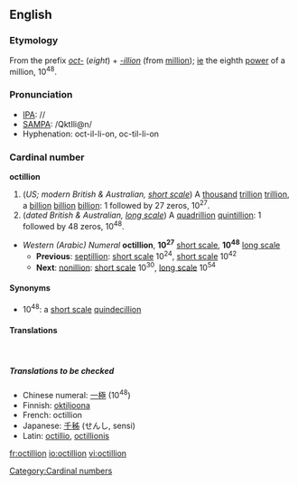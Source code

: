 ==English==

===Etymology===
From the prefix ''[[oct-]]'' (''eight'') + ''[[-illion]]'' (from [[million]]); [[ie]] the eighth [[power]] of a million, 10<sup>48</sup>.

===Pronunciation===
*[[IPA]]: //
*[[SAMPA]]: /QktIli@n/
*Hyphenation: oct-il-li-on, oc-til-li-on
*:{{Rhymes|ɪljən}}

===Cardinal number===
'''octillion'''

# (''US; modern British & Australian, [[w:Long and short scales|short scale]]'') A [[thousand]] [[trillion]] [[trillion]], a [[billion]] [[billion]] [[billion]]: 1 followed by 27 zeros, 10<sup>27</sup>.
# (''dated British & Australian, [[w:Long and short scales|long scale]]'') A [[quadrillion]] [[quintillion]]: 1 followed by 48 zeros, 10<sup>48</sup>.

*''Western (Arabic) Numeral'' '''octillion''', '''10<sup>27</sup>''' [[w:Long and short scales|short scale]], '''10<sup>48</sup>''' [[w:Long and short scales|long scale]]
**'''Previous''': [[septillion]]: [[w:Long and short scales|short scale]] 10<sup>24</sup>, [[w:Long and short scales|short scale]] 10<sup>42</sup>
**'''Next''': [[nonillion]]: [[w:Long and short scales|short scale]] 10<sup>30</sup>, [[w:Long and short scales|long scale]] 10<sup>54</sup>

====Synonyms====
*10<sup>48</sup>: a [[w:Long and short scales|short scale]] [[quindecillion]]

====Translations====
{{top}}
&nbsp;
{{mid}}
{{bottom}}

=====Translations to be checked=====
{{checktrans}}
*Chinese numeral: [[一]][[極]] (10<sup>48</sup>)
*Finnish: [[oktiljoona]]
*French: octillion {{f}}
*Japanese: [[千]][[秭]] (せんし, sensi)
*Latin: [[octillio]], [[octillionis]] {{f}}

[[Category:Cardinal numbers]]

[[fr:octillion]]
[[io:octillion]]
[[vi:octillion]]